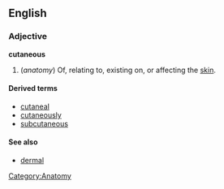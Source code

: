 ==English==
===Adjective===
'''cutaneous'''

# (''anatomy'') Of, relating to, existing on, or affecting the [[skin]].

====Derived terms====
*[[cutaneal]]
*[[cutaneously]]
*[[subcutaneous]]

====See also====
*[[dermal]]

[[Category:Anatomy]]